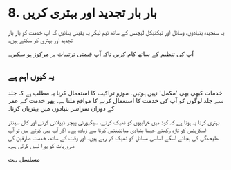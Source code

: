 # 8. بار بار تجدید اور بہتری کریں

یہ سنجیدہ بنیادوں، وسائل اور ٹیکنیکل لیچنس کے ساتھ ٹیم لیکر یہ یقینی بنائیں کہ آپ خدمت کو بار بار تجدید اور بہتری کر سکتے ہیں۔

آپ کی تنظیم کے ساتھ کام کریں تاکہ آپ قیمتی ترتیبات پر مرکوز ہو سکیں۔

## یہ کیوں اہم ہے

خدمات کبھی بھی 'مکمل' نہیں ہوتیں۔ موزو تراکیب کا استعمال کرنا یہ مطلب ہے کہ جلد سے جلد لوگوں کو آپ کی خدمت کا استعمال کرنے کا مواقع ملتا ہے۔ پھر خدمت کے عمر کے دوران سراسر بنیادوں میں بہتریاں کرنا۔

بہتری کرنا یہ ہوتا ہے کہ کوڈ میں خرابیوں کو ٹھیک کرنے، سیکیورٹی پیچز ڈیپلائی کرنے اور کال سینٹر اسکرپٹس کو تازہ رکھنے جیسا بنیادی میانٹیننس کرنا سے زیادہ ہے۔ اگر آپ یہی کرتے ہیں تو آپ علیحدگی کی بجائے اسکے اساسی مسائل کو ٹھیک کر رہے ہیں۔ اور وقت کے ساتھ، خدمت صارفین کی ضروریات کو پورا نہیں کرتی ہے۔

مسلسل بہت
